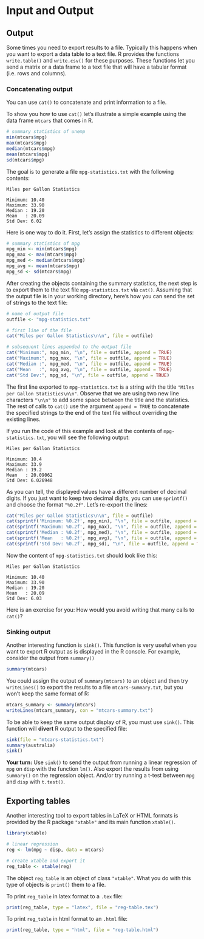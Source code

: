 # Input and Output



## Output

Some times you need to export results to a file. Typically this happens when
you want to export a data table to a text file. R provides the functions
`write.table()` and `write.csv()` for these purposes.
These functions let you send a matrix or a data frame to a text file that will
have a tabular format (i.e. rows and columns).


### Concatenating output

You can use `cat()` to concatenate and print information to a file. 

To show you how to use `cat()` let's illustrate a simple example using the data 
frame `mtcars` that comes in R.

```r
# summary statistics of unemp
min(mtcars$mpg)
max(mtcars$mpg)
median(mtcars$mpg)
mean(mtcars$mpg)
sd(mtcars$mpg)
```

The goal is to generate a file `mpg-statistics.txt` with the following 
contents:

```
Miles per Gallon Statistics

Minimum: 10.40
Maximum: 33.90
Median : 19.20
Mean   : 20.09 
Std Dev: 6.02
```

Here is one way to do it. First, let's assign the statistics to different
objects:

```r
# summary statistics of mpg
mpg_min <- min(mtcars$mpg)
mpg_max <- max(mtcars$mpg)
mpg_med <- median(mtcars$mpg)
mpg_avg <- mean(mtcars$mpg)
mpg_sd <- sd(mtcars$mpg)
```

After creating the objects containing the summary statistics, the next step
is to export them to the text file `mpg-statistics.txt` via `cat()`. 
Assuming that the output file is in your working directory, here's how you can
send the set of strings to the text file:

```r
# name of output file
outfile <- "mpg-statistics.txt"

# first line of the file
cat("Miles per Gallon Statistics\n\n", file = outfile)

# subsequent lines appended to the output file
cat("Minimum:", mpg_min, "\n", file = outfile, append = TRUE)
cat("Maximum:", mpg_max, "\n", file = outfile, append = TRUE)
cat("Median :", mpg_med, "\n", file = outfile, append = TRUE)
cat("Mean   :", mpg_avg, "\n", file = outfile, append = TRUE)
cat("Std Dev:", mpg_sd, "\n", file = outfile, append = TRUE)
```

The first line exported to `mpg-statistics.txt` is a string with the title
`"Miles per Gallon Statistics\n\n"`. Observe that we are using two new line
characters `"\n\n"` to add some space between the title and the statistics.
The rest of calls to `cat()` use the argument `append = TRUE` to concatenate
the specified strings to the end of the text file without overriding the 
existing lines.

If you run the code of this example and look at the contents of 
`mpg-statistics.txt`, you will see the following output:

```
Miles per Gallon Statistics

Minimum: 10.4 
Maximum: 33.9 
Median : 19.2 
Mean   : 20.09062 
Std Dev: 6.026948 
```

As you can tell, the displayed values have a different number of decimal 
digits. If you just want to keep two decimal digits, you can use `sprintf()`
and choose the format `"%0.2f"`. Let's re-export the lines:

```r
cat("Miles per Gallon Statistics\n\n", file = outfile)
cat(sprintf('Minimum: %0.2f', mpg_min), "\n", file = outfile, append = TRUE)
cat(sprintf('Maximum: %0.2f', mpg_max), "\n", file = outfile, append = TRUE)
cat(sprintf('Median : %0.2f', mpg_med), "\n", file = outfile, append = TRUE)
cat(sprintf('Mean   : %0.2f', mpg_avg), "\n", file = outfile, append = TRUE)
cat(sprintf('Std Dev: %0.2f', mpg_sd), "\n", file = outfile, append = TRUE)
```

Now the content of `mpg-statistics.txt` should look like this:

```
Miles per Gallon Statistics

Minimum: 10.40 
Maximum: 33.90 
Median : 19.20 
Mean   : 20.09 
Std Dev: 6.03 
```

Here is an exercise for you: How would you avoid writing that many calls to 
`cat()`?


### Sinking output

Another interesting function is `sink()`. This function is very useful when
you want to export R output as is displayed in the R console. For example, 
consider the output from `summary()`

```r
summary(mtcars)
```

You could assign the output of `summary(mtcars)` to an object and then try
`writeLines()` to export the results to a file `mtcars-summary.txt`, but 
you won't keep the same format of R:

```r
mtcars_summary <- summary(mtcars)
writeLines(mtcars_summary, con = "mtcars-summary.txt")
```

To be able to keep the same output display of R, you must use `sink()`. This
function will __divert__ R output to the specified file:

```r
sink(file = "mtcars-statistics.txt")
summary(australia)
sink()
```

__Your turn:__ Use `sink()` to send the output from running a linear 
regression of `mpg` on `disp` with the function `lm()`. Also export the results 
from using `summary()` on the regression object. And/or try running a t-test
between `mpg` and `disp` with `t.test()`.



## Exporting tables

Another interesting tool to export tables in LaTeX or HTML formats is provided
by the R package `"xtable"` and its main function `xtable()`.

```r
library(xtable)

# linear regression
reg <- lm(mpg ~ disp, data = mtcars)

# create xtable and export it
reg_table <- xtable(reg)
```

The object `reg_table` is an object of class `"xtable"`. What you do with this
type of objects is `print()` them to a file.

To print `reg_table` in latex format to a `.tex` file:

```r
print(reg_table, type = "latex", file = "reg-table.tex")
```

To print `reg_table` in html format to an `.html` file:

```r
print(reg_table, type = "html", file = "reg-table.html")
```
